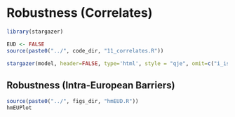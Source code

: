 # Robustness (Correlates) {id="robustness"}

```r

library(stargazer)

EUD <- FALSE
source(paste0("../", code_dir, "11_correlates.R"))

stargazer(model, header=FALSE, type='html', style = "qje", omit=c("i_iso3", "j_iso3", "Constant"), omit.stat=c("adj.rsq", "f", "ser"), add.lines = list(c("Importer Fixed Effects", "Yes"), c("Exporter Fixed Effects", "Yes")), dep.var.labels = c("DV: Structural Policy Barrier"), covariate.labels = c("Tariffs", "PTAs", "Core NTM", "Health/Safety NTM", "Other NTM"))


```

## Robustness (Intra-European Barriers) {id="euPlacebo"}

```r

source(paste0("../", figs_dir, "hmEUD.R"))
hmEUPlot

```